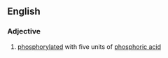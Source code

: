 ==English==

===Adjective===
{{en-adj|-}}

#{{biochemistry}} [[phosphorylated]] with five units of [[phosphoric acid]]